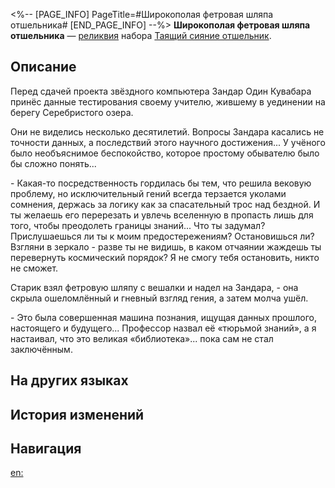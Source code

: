 <%-- [PAGE_INFO]
PageTitle=#Широкополая фетровая шляпа отшельника#
[END_PAGE_INFO] --%>
{{Реликвия Инфобокс
|id          = 61281
|Изображение = Предмет Широкополая фетровая шляпа отшельника.png
|Набор       = Таящий сияние отшельник
|Предмет     = Голова
|Упоминания  = 
}}
{{Описание|Классическая фетровая шляпа с широкими полями, которые можно подворачивать. Особенно популярна среди профессионалов своего дела, интеллигенции и деятелей искусства.}}
'''Широкополая фетровая шляпа отшельника''' — [[реликвия]] набора [[Таящий сияние отшельник]].

==Описание==
Перед сдачей проекта звёздного компьютера Зандар Один Кувабара принёс данные тестирования своему учителю, жившему в уединении на берегу Серебристого озера.

Они не виделись несколько десятилетий. Вопросы Зандара касались не точности данных, а последствий этого научного достижения... У учёного было необъяснимое беспокойство, которое простому обывателю было бы сложно понять...

- Какая-то посредственность гордилась бы тем, что решила вековую проблему, но исключительный гений всегда терзается уколами сомнения, держась за логику как за спасательный трос над бездной. И ты желаешь его перерезать и увлечь вселенную в пропасть лишь для того, чтобы преодолеть границы знаний... Что ты задумал? Прислушаешься ли ты к моим предостережениям? Остановишься ли? Взгляни в зеркало - разве ты не видишь, в каком отчаянии жаждешь ты перевернуть космический порядок? Я не смогу тебя остановить, никто не сможет.

Старик взял фетровую шляпу с вешалки и надел на Зандара, - она скрыла ошеломлённый и гневный взгляд гения, а затем молча ушёл.

- Это была совершенная машина познания, ищущая данных прошлого, настоящего и будущего... Профессор назвал её «тюрьмой знаний», а я настаивал, что это великая «библиотека»... пока сам не стал заключённым.

==На других языках==
{{На других языках
|en   = Recluse's Wide-Brimmed Fedora
|zhs  = 隐士的宽檐呢帽
|zht  = 隱士的寬簷呢帽
|ja   = {{Rubi|隠者|いんじゃ}}のつば{{Rubi|広帽子|ひろぼうし}}
|ko   = 은둔자의 챙 넓은 페도라
|es   = Sombrero de ala ancha del eremita
|fr   = Fédora à large bord de l'ermite
|ru   = Широкополая фетровая шляпа отшельника
|th   = Recluse's Wide-Brimmed Fedora
|vi   = Mũ Nỉ Vành Rộng Của Ẩn Sĩ
|de   = Breitrandiger Filzhut des Einsiedlers
|id   = Recluse's Wide-Brimmed Fedora
|pt   = Chapéu Fedora de Aba Larga do Recluso
}}

==История изменений==
{{История изменений|<!--unknown-->}}

==Навигация==
{{Набор Реликвий Навбокс|Таящий сияние отшельник}}

[[en:]]